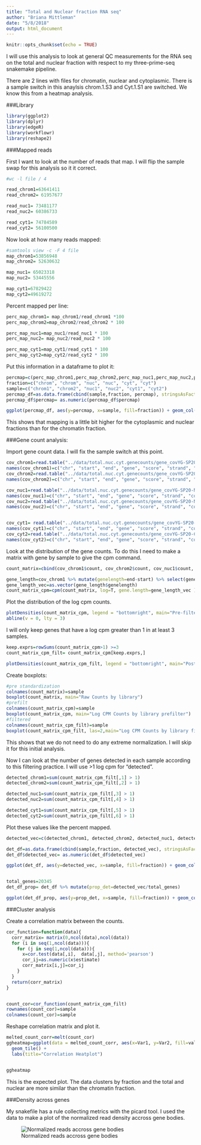 ```yaml
---
title: "Total and Nuclear fraction RNA seq"
author: "Briana Mittleman"
date: "5/8/2018"
output: html_document
---
```


```r
knitr::opts_chunk$set(echo = TRUE)
```

I will use this analysis to look at general QC measurements for the RNA seq on the total and nuclear fraction with respect to my three-prime-seq snakemake pipeline.    


There are 2 lines with files for chromatin, nuclear and cytoplasmic. There is a sample switch in this anaylsis chrom.1.S3 and Cyt.1.S1 are switched. We know this from a heatmap analysis.  

###Library  
```r
library(ggplot2)
library(dplyr)
library(edgeR)
library(workflowr)
library(reshape2)

```


###Mapped reads  

First I want to look at the number of reads that map. I will flip the sample swap for this analysis so it it correct.  


```r

#wc -l file / 4

read_chrom1=63641411
read_chrom2= 61957677

read_nuc1= 73481177
read_nuc2= 60386733

read_cyt1= 74784589
read_cyt2= 56100500
```

Now look at how many reads mapped:  
```r
#samtools view -c -F 4 file 
map_chrom1=53856948
map_chrom2= 52630632

map_nuc1= 65023318
map_nuc2= 53445556

map_cyt1=67829422
map_cyt2=49619272

```

Percent mapped per line:   
```r
perc_map_chrom1= map_chrom1/read_chrom1 *100
perc_map_chrom2=map_chrom2/read_chrom2 * 100

perc_map_nuc1=map_nuc1/read_nuc1 * 100
perc_map_nuc2= map_nuc2/read_nuc2 * 100

perc_map_cyt1=map_cyt1/read_cyt1 * 100
perc_map_cyt2=map_cyt2/read_cyt2 * 100

```

Put this information in a dataframe to plot it:  
```r
percmap=c(perc_map_chrom1,perc_map_chrom2,perc_map_nuc1,perc_map_nuc2,perc_map_cyt1, perc_map_cyt2)
fraction=c("chrom", "chrom", "nuc", "nuc", "cyt", "cyt")
sample=c("chrom1", "chrom2", "nuc1", "nuc2", "cyt1", "cyt2")
percmap_df=as.data.frame(cbind(sample,fraction, percmap), stringsAsFactors = F)
percmap_df$percmap= as.numeric(percmap_df$percmap)

ggplot(percmap_df, aes(y=percmap, x=sample, fill=fraction)) + geom_col() + scale_y_continuous(limits=c(0,100)) + labs(y="Percent mapped", title="Percent of reads mapped")

```
This shows that mapping is a little bit higher for the cytoplasmic and nuclear fractions than for the chromatin fraction.  

###Gene count analysis:  


Import gene count data. I will fix the sample switch at this point.  

```r
cov_chrom1=read.table("../data/total.nuc.cyt.genecounts/gene_covYG-SP20-Cyt-1_S1_L005_R1_001-genecov.txt", stringsAsFactors = FALSE)
names(cov_chrom1)=c("chr", "start", "end", "gene", "score", "strand", "count" )
cov_chrom2=read.table("../data/total.nuc.cyt.genecounts/gene_covYG-SP20-Chrom-2_S6_L005_R1_001-genecov.txt", stringsAsFactors = FALSE)
names(cov_chrom2)=c("chr", "start", "end", "gene", "score", "strand", "count" )

cov_nuc1=read.table("../data/total.nuc.cyt.genecounts/gene_covYG-SP20-Nuc-1_S2_L005_R1_001-genecov.txt", stringsAsFactors = FALSE)
names(cov_nuc1)=c("chr", "start", "end", "gene", "score", "strand", "count" )
cov_nuc2=read.table("../data/total.nuc.cyt.genecounts/gene_covYG-SP20-Nuc-2_S5_L005_R1_001-genecov.txt", stringsAsFactors = FALSE)
names(cov_nuc2)=c("chr", "start", "end", "gene", "score", "strand", "count" )


cov_cyt1= read.table("../data/total.nuc.cyt.genecounts/gene_covYG-SP20-Chrom-1_S3_L005_R1_001-genecov.txt", stringsAsFactors = FALSE)
names(cov_cyt1)=c("chr", "start", "end", "gene", "score", "strand", "count" )
cov_cyt2=read.table("../data/total.nuc.cyt.genecounts/gene_covYG-SP20-Cyt-2_S4_L005_R1_001-genecov.txt", stringsAsFactors = FALSE)
names(cov_cyt2)=c("chr", "start", "end", "gene", "score", "strand", "count" )

```

Look at the distribution of the gene counts. To do this I need to make a matrix with gene by sample to give the cpm command.  
```r
count_matrix=cbind(cov_chrom1$count, cov_chrom2$count, cov_nuc1$count, cov_nuc2$count, cov_cyt1$count, cov_cyt2$count)

gene_length=cov_chrom1 %>% mutate(genelength=end-start) %>% select(genelength) 
gene_length_vec=as.vector(gene_length$genelength)
count_matrix_cpm=cpm(count_matrix, log=T, gene.length=gene_length_vec )

```

Plot the distribution of the log cpm counts.  

```r
plotDensities(count_matrix_cpm, legend = "bottomright", main="Pre-filtering")
abline(v = 0, lty = 3)

```

I will only keep genes that have a log cpm greater than 1 in at least 3 samples.  

```r
keep.exprs=rowSums(count_matrix_cpm>1) >=3
count_matrix_cpm_filt= count_matrix_cpm[keep.exprs,]

plotDensities(count_matrix_cpm_filt, legend = "bottomright", main="Post-filtering")
```


Create boxplots: 
```r
#pre standardization  
colnames(count_matrix)=sample
boxplot(count_matrix, main="Raw Counts by library")
#prefilt
colnames(count_matrix_cpm)=sample
boxplot(count_matrix_cpm, main="Log CPM Counts by library prefilter")
#filtered
colnames(count_matrix_cpm_filt)=sample
boxplot(count_matrix_cpm_filt, las=2,main="Log CPM Counts by library filtered")
```
This shows that we do not need to do any extreme normalization. I will skip it for this initial analysis.  

Now I can look at the number of genes detected in each sample according to this filtering practice. I will use >1 log cpm for "detected".  

```r
detected_chrom1=sum(count_matrix_cpm_filt[,1] > 1)
detected_chrom2=sum(count_matrix_cpm_filt[,2] > 1)

detected_nuc1=sum(count_matrix_cpm_filt[,3] > 1)
detected_nuc2=sum(count_matrix_cpm_filt[,4] > 1)

detected_cyt1=sum(count_matrix_cpm_filt[,5] > 1)
detected_cyt2=sum(count_matrix_cpm_filt[,6] > 1)
```

Plot these values like the percent mapped.  

```r

detected_vec=c(detected_chrom1, detected_chrom2, detected_nuc1, detected_nuc2, detected_cyt1, detected_cyt2)

det_df=as.data.frame(cbind(sample,fraction, detected_vec), stringsAsFactors = F)
det_df$detected_vec= as.numeric(det_df$detected_vec)

ggplot(det_df, aes(y=detected_vec, x=sample, fill=fraction)) + geom_col() + labs(x="Sample", y="Number of detected genes", title="Number Detected genes >1 log-cpm") + scale_y_continuous(limits=c(0,20345))


total_genes=20345
det_df_prop= det_df %>% mutate(prop_det=detected_vec/total_genes)

ggplot(det_df_prop, aes(y=prop_det, x=sample, fill=fraction)) + geom_col() + labs(x="Sample", y="Proportion detected genes", title="Proportion Detected Genes >1 log-cpm") + scale_y_continuous(limits=c(0,1))


```




###Cluster analysis  

Create a correlation matrix between the counts.   

```r
cor_function=function(data){
  corr_matrix= matrix(0,ncol(data),ncol(data))
  for (i in seq(1,ncol(data))){
    for (j in seq(1,ncol(data))){
      x=cor.test(data[,i],  data[,j], method='pearson')
      cor_ij=as.numeric(x$estimate)
      corr_matrix[i,j]=cor_ij
    }
  }
  return(corr_matrix)
}


count_cor=cor_function(count_matrix_cpm_filt)
rownames(count_cor)=sample
colnames(count_cor)=sample
```

Reshape correlation matrix and plot it.  

```r
melted_count_corr=melt(count_cor)
ggheatmap=ggplot(data = melted_count_corr, aes(x=Var1, y=Var2, fill=value)) +
  geom_tile() +
  labs(title="Correlation Heatplot")


ggheatmap
```

This is the expected plot. The data clusters by fraction and the total and nuclear are more similar than the chromatin fraction.  

###Density across genes  

My snakefile has a rule collecting metrics with the picard tool. I used the data to make a plot of the normalized read density accross gene bodies.  

![Normalized reads accross gene bodies](../data/read.dist.across.gene.rnaseq.png)



